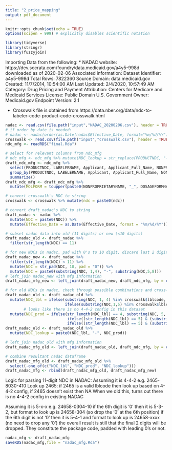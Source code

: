 ---
title: "2_price_mapping"
output: pdf_document
---

```{r setup, include=FALSE}
knitr::opts_chunk$set(echo = TRUE)
options(scipen = 999) # explicitly disables scientific notation
```

```{r}
library(tidyverse)
library(stringr)
library(fuzzyjoin)
```

Importing Data from the following:
* NADAC website: https://dev.socrata.com/foundry/data.medicaid.gov/a4y5-998d downloaded as of 2020-02-06
Associated information:
Dataset Identifier: a4y5-998d
Total Rows: 7822360
Source Domain: data.medicaid.gov
Created: 11/7/2014, 10:54:00 AM
Last Updated: 2/4/2020, 10:57:49 AM
Category: Drug Pricing and Payment
Attribution: Centers for Medicare and Medicaid Services
License: Public Domain U.S. Government
Owner: Medicaid.gov
Endpoint Version: 2.1

* Crosswalk file is obtained from https://data.nber.org/data/ndc-to-labeler-code-product-code-crosswalk.html

```{r}
nadac <- read.csv(file.path("input","NADAC_20200206.csv"), header = TRUE)
# if order by date is needed:
# nadac <- nadac[order(as.Date(nadac$Effective_Date, format="%m/%d/%Y")),]
crosswalk <- read.csv(file.path("input","crosswalk.csv"), header = TRUE)
ndc_mfg <- readRDS("final.Rda")

# select for relevant columns from ndc_mfg
# ndc_mfg <- ndc_mfg %>% mutate(NDC_lookup = str_replace(PRODUCTNDC, "-", ""))
draft_ndc_mfg <- ndc_mfg %>% 
  select(PRODUCTNDC, LABELERNAME, Applicant, Applicant_Full_Name, NONPROPRIETARYNAME, DOSAGEFORMNAME, SUBSTANCENAME) %>%
  group_by(PRODUCTNDC, LABELERNAME, Applicant, Applicant_Full_Name, NONPROPRIETARYNAME, DOSAGEFORMNAME, SUBSTANCENAME) %>%
  summarize()
draft_ndc_mfg <- draft_ndc_mfg %>%
  mutate(MOLFORM = toupper(paste0(NONPROPRIETARYNAME, "_", DOSAGEFORMNAME)))

# convert crosswalk's NDC to string
crosswalk <- crosswalk %>% mutate(ndc = paste0(ndc))

# convert draft_nadac's NDC to string
draft_nadac <- nadac %>% 
  mutate(NDC = paste0(NDC)) %>%
  mutate(Effective_Date = as.Date(Effective_Date, format = "%m/%d/%Y"))

# subset nadac data into old (11 digits) or new (<10 digits)
draft_nadac_old <- draft_nadac %>% 
  filter(str_length(NDC) == 11)

# for new NDCs in nadac, pad with 0's to 10 digit, discard last 2 digits to obtain xxxx-xxxx NDC codes
draft_nadac_new <- draft_nadac %>% 
  filter(str_length(NDC) < 11) %>%
  mutate(NDC = str_pad(NDC, 10, pad = "0")) %>%
  mutate(NDC = paste0(substring(NDC, 1,4), "-", substring(NDC,5,8)))
# left_join nadac_new with mfg information
draft_nadac_mfg_new <- left_join(draft_nadac_new, draft_ndc_mfg, by = c("NDC" = "PRODUCTNDC"))

# for old NDCs in nadac, check through possible combinations and cross-check valid lblcode/prodcode with crosswalk
draft_nadac_old <- draft_nadac_old %>%
  mutate(NDC_lbl = ifelse(substring(NDC, 1, 4) %in% crosswalk$lblcode, substring(NDC, 1, 4), 
                          ifelse(substring(NDC,1,5) %in% crosswalk$lblcode, substring(NDC, 1, 5), "NA"))) %>% 
        # looks like there is no 4-4-2 config in this dataset
  mutate(NDC_prod = ifelse(str_length(NDC_lbl) == 4, substring(NDC, 5, 8),
                           ifelse((str_length(NDC_lbl) == 5) & (substring(NDC, 6, 6) == "0"), substring(NDC,7,9), 
                           ifelse((str_length(NDC_lbl) == 5) & (substring(NDC, 6, 6) != "0"), substring(NDC,6,9), "NA"))))
draft_nadac_old <- draft_nadac_old %>%
  mutate(NDC_lookup = paste0(NDC_lbl, "-", NDC_prod))

# left_join nadac_old with mfg information
draft_nadac_mfg_old <- left_join(draft_nadac_old, draft_ndc_mfg, by = c("NDC_lookup" = "PRODUCTNDC"))

# combine resultant nadac dataframe
draft_nadac_mfg_old <- draft_nadac_mfg_old %>%
  select(-one_of(c("NDC_lbl", "NDC_prod", "NDC_lookup")))
draft_nadac_mfg <- rbind(draft_nadac_mfg_old, draft_nadac_mfg_new)

```

Logic for parsing 11-digit NDC in NADAC:
Assuming it is 4-4-2 e.g. 2465-8030-410
Look up 2465: if 2465 is a valid lblcode then look up based on 4-4-2 config, if 2465 doesn't exist then NA
When we did this, turns out there is no 4-4-2 config in existing NADAC

Assuming it is 5-x-x e.g. 24658-0304-10
if the 6th digit is '0' then it is 5-3-2, but format to look up is 24658-304 (so drop the '0' at the 6th position)
if the 6th digit is not '0' then it is 5-4-1 and format to look up is 24658-xxxx (no need to drop any '0')
the overall result is still that the final 2 digits will be dropped. They constitute the package code, padded with leading 0's or not.

```{r}
nadac_mfg <- draft_nadac_mfg
saveRDS(nadac_mfg,file = "nadac_mfg.Rda")
```

